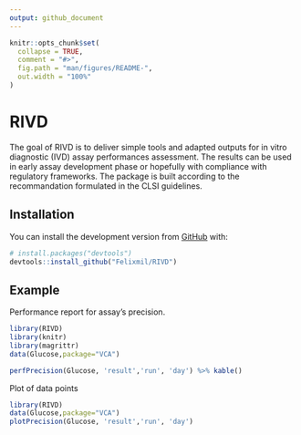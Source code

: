 ```yaml
---
output: github_document
---
```


<!-- README.md is generated from README.Rmd. Please edit that file -->

```r
knitr::opts_chunk$set(
  collapse = TRUE,
  comment = "#>",
  fig.path = "man/figures/README-",
  out.width = "100%"
)
```
# RIVD

<!-- badges: start -->
<!-- badges: end -->

The goal of RIVD is to deliver simple tools and adapted outputs for in vitro diagnostic (IVD) assay performances assessment. The results can be used in early assay development phase or hopefully with compliance with regulatory frameworks. The package is built according to the recommandation formulated in the CLSI guidelines.

## Installation

<!-- You can install the released version of RIVD from [CRAN](https://CRAN.R-project.org) with: -->

<!-- ``` r -->
<!-- install.packages("RIVD") -->
<!-- ``` -->

You can install the development version from [GitHub](https://github.com/) with:

``` r
# install.packages("devtools")
devtools::install_github("Felixmil/RIVD")
```
## Example

Performance report for assay's precision.

```r
library(RIVD)
library(knitr)
library(magrittr)
data(Glucose,package="VCA")

perfPrecision(Glucose, 'result','run', 'day') %>% kable()
```

Plot of data points
```r
library(RIVD)
data(Glucose,package="VCA")
plotPrecision(Glucose, 'result','run', 'day')
```

